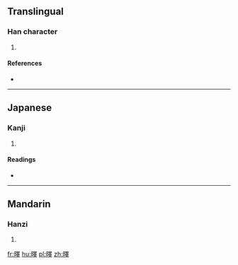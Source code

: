 ==Translingual==

===Han character===
{{Han char|rn=72|rad=日|as=13|sn=17|four=|canj=日田中十 (AWLJ)}}

# {{defn|Han|sort=日13}}

====References====
* {{Han ref|kx=0500.260|dkj=14194|dj=0870.170|hdz=21538.100|uh=66CE|ud=26318}}

----

==Japanese==

===Kanji===
{{ja-kanji|grade=|rs=日13}}

# {{defn|lang=ja|sort=日13}}

====Readings====
* {{ja-readings|on=[[えき]] (eki), [[やく]] (yaku)|kun=[[ひかる]] (hikaru)}}

----

==Mandarin==

===Hanzi===
{{cmn-hanzi|pin=[[yì]] ([[yi4]])|wg=i<sup>4</sup>}}

# {{defn|lang=cmn|sort=日13}}

[[fr:曎]]
[[hu:曎]]
[[pl:曎]]
[[zh:曎]]